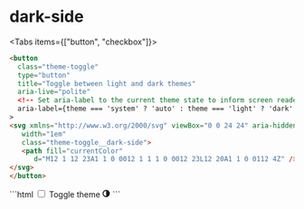 
# dark-side 

<ToggleConfiguration name="dark-side">


<Tabs items={["button", "checkbox"]}>
  <Tab>
``` html
<button
  class="theme-toggle"
  type="button"
  title="Toggle between light and dark themes"
  aria-live="polite"
  <!-- Set aria-label to the current theme state to inform screen readers -->
  aria-label={theme === 'system' ? 'auto' : theme === 'light' ? 'dark' : 'light'}
>
<svg xmlns="http://www.w3.org/2000/svg" viewBox="0 0 24 24" aria-hidden="true" height="1em"
   width="1em"
   class="theme-toggle__dark-side">
   <path fill="currentColor"
      d="M12 1 12 23A1 1 0 0012 1 1 1 0 0012 23L12 20A1 1 0 0112 4Z" />
</svg>
</button>
```
  </Tab>
<Tab>
```html 
<label class="theme-toggle" title="Toggle theme">
  <input type="checkbox" />
  <span class="theme-toggle-sr">Toggle theme</span>
  <svg xmlns="http://www.w3.org/2000/svg" viewBox="0 0 24 24" aria-hidden="true" height="1em"
   width="1em"
   class="theme-toggle__dark-side">
   <path fill="currentColor"
      d="M12 1 12 23A1 1 0 0012 1 1 1 0 0012 23L12 20A1 1 0 0112 4Z" />
</svg>
</label>  
```
  </Tab>
</Tabs>



</ToggleConfiguration>